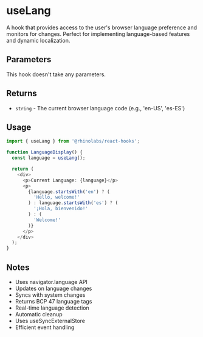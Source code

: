 # useLang

A hook that provides access to the user's browser language preference and monitors for changes. Perfect for implementing language-based features and dynamic localization.

## Parameters

This hook doesn't take any parameters.

## Returns

- `string` - The current browser language code (e.g., 'en-US', 'es-ES')

## Usage

```typescript
import { useLang } from '@rhinolabs/react-hooks';

function LanguageDisplay() {
  const language = useLang();

  return (
    <div>
      <p>Current Language: {language}</p>
      <p>
        {language.startsWith('en') ? (
          'Hello, welcome!'
        ) : language.startsWith('es') ? (
          '¡Hola, bienvenido!'
        ) : (
          'Welcome!'
        )}
      </p>
    </div>
  );
}
```

## Notes

- Uses navigator.language API
- Updates on language changes
- Syncs with system changes
- Returns BCP 47 language tags
- Real-time language detection
- Automatic cleanup
- Uses useSyncExternalStore
- Efficient event handling
